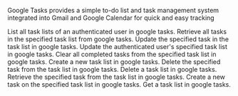 Google Tasks provides a simple to-do list and task management system integrated into Gmail and Google Calendar for quick and easy tracking

<Accordion title="List Task Lists">
List all task lists of an authenticated user in google tasks.
</Accordion>

<Accordion title="List Tasks">
Retrieve all tasks in the specified task list from google tasks.
</Accordion>

<Accordion title="Patch Task">
Update the specified task in the task list in google tasks.
</Accordion>

<Accordion title="Patch Task List">
Update the authenticated user's specified task list in google tasks.
</Accordion>

<Accordion title="Clear Tasks">
Clear all completed tasks from the specified task list in google tasks.
</Accordion>

<Accordion title="Create Task List">
Create a new task list in google tasks.
</Accordion>

<Accordion title="Delete Task">
Delete the specified task from the task list in google tasks.
</Accordion>

<Accordion title="Delete Task List">
Delete a task list in google tasks.
</Accordion>

<Accordion title="Get Task">
Retrieve the specified task from the task list in google tasks.
</Accordion>

<Accordion title="Insert Task">
Create a new task on the specified task list in google tasks.
</Accordion>

<Accordion title="Get Task List">
Get a task list in google tasks.
</Accordion>

